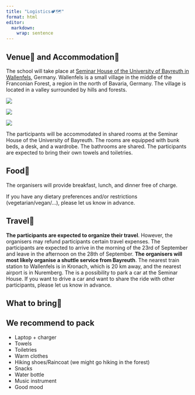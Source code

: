 ```yaml
---
title: "Logistics🏕️🗺️"
format: html
editor: 
  markdown: 
    wrap: sentence
---
```


## Venue🏡 and Accommodation🛌
The school will take place at [Seminar House of the University of Bayreuth in Wallenfels](https://maps.app.goo.gl/AJsRbag7ddPvdwrz6), Germany. Wallenfels is a small village in the middle of the Franconian Forest, a region in the north of Bavaria, Germany. The village is located in a valley surrounded by hills and forests.


![](photos/Wallenfels_Stadt.JPG)

:::: {layout="[ 50, 50]"}
::: {#first-column}

![](photos/Wallenfes_Tagungsraum.JPG)

:::

::: {#second-column}

![](photos/Wallenfels_bedroom.jpg)

:::

::::
The participants will be accommodated in shared rooms at the Seminar House of the University of Bayreuth. The rooms are equipped with bunk beds, a desk, and a wardrobe. The bathrooms are shared. The participants are expected to bring their own towels and toiletries.

## Food🍱
The organisers will provide breakfast, lunch, and dinner free of charge.

::: {.callout-warning}
 If you have any dietary preferences and/or restrictions (vegetarian/vegan/...), please let us know in advance.
:::

## Travel🚗
**The participants are expected to organize their travel**. However, the organisers may refund participants certain travel expenses. The participants are expected to arrive in the morning of the 23rd of September and leave in the afternoon on the 28th of September. **The organisers will most likely organise a shuttle service from Bayreuth**. The nearest train station to Wallenfels is in Kronach, which is 20 km away, and the nearest airport is in Nuremberg. The is a possibility to park a car at the Seminar House. If you want to drive a car and want to share the ride with other participants, please let us know in advance. 

## What to bring🎒
::: {.callout-tip}
## We recommend to pack 

- Laptop + charger
- Towels
- Toiletries
- Warm clothes
- Hiking shoes/Raincoat (we might go hiking in the forest)
- Snacks
- Water bottle
- Music instrument
- Good mood

:::




